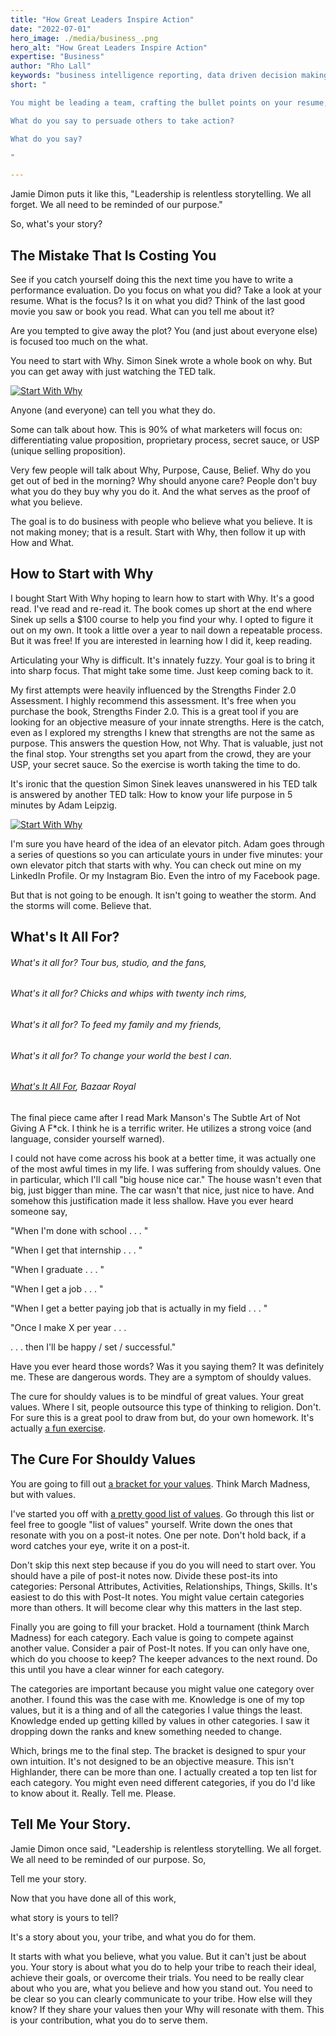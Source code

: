 ```yaml
---
title: "How Great Leaders Inspire Action"
date: "2022-07-01"
hero_image: ./media/business_.png
hero_alt: "How Great Leaders Inspire Action"
expertise: "Business"
author: "Rho Lall"
keywords: "business intelligence reporting, data driven decision making, data driven decisions, using data to make decisions"
short: "

You might be leading a team, crafting the bullet points on your resume, making a recommendation on Facebook. 

What do you say to persuade others to take action?

What do you say?

"

---
```



Jamie Dimon puts it like this, "Leadership is relentless storytelling. We all forget. We all need to be reminded of our purpose."


So, what's your story?

## ​The Mistake That Is Costing You

See if you catch yourself doing this the next time you have to write a performance evaluation. Do you focus on what you did? Take a look at your resume. What is the focus? Is it on what you did? Think of the last good movie you saw or book you read. What can you tell me about it?

Are you tempted to give away the plot? You (and just about everyone else) is focused too much on the what.

You need to start with Why. Simon Sinek wrote a whole book on why. But you can get away with just watching the TED talk.

[![Start With Why](https://img.youtube.com/vi/u4ZoJKF_VuA/hqdefault.jpg)](https://www.youtube.com/watch?v=u4ZoJKF_VuA)

Anyone (and everyone) can tell you what they do.

Some can talk about how. This is 90% of what marketers will focus on: differentiating value proposition, proprietary process, secret sauce, or USP (unique selling proposition).

Very few people will talk about Why, Purpose, Cause, Belief. Why do you get out of bed in the morning? Why should anyone care? People don't buy what you do they buy why you do it. And the what serves as the proof of what you believe.

The goal is to do business with people who believe what you believe. It is not making money; that is a result. Start with Why, then follow it up with How and What.

## How to Start with Why​

​I bought Start With Why hoping to learn how to start with Why. It's a good read. I've read and re-read it. The book comes up short at the end where Sinek up sells a $100 course to help you find your why. I opted to figure it out on my own. It took a little over a year to nail down a repeatable process. But it was free! If you are interested in learning how I did it, keep reading.

Articulating your Why is difficult. It's innately fuzzy. Your goal is to bring it into sharp focus. That might take some time. Just keep coming back to it.

My first attempts were heavily influenced by the Strengths Finder 2.0 Assessment. I highly recommend this assessment. It's free when you purchase the book, Strengths Finder 2.0. This is a great tool if you are looking for an objective measure of your innate strengths. Here is the catch, even as I explored my strengths I knew that strengths are not the same as purpose. This answers the question How, not Why. That is valuable, just not the final stop. Your strengths set you apart from the crowd, they are your USP, your secret sauce. So the exercise is worth taking the time to do.

It's ironic that the question Simon Sinek leaves unanswered in his TED talk is answered by another TED talk: How to know your life purpose in 5 minutes by Adam Leipzig.

[![Start With Why](https://img.youtube.com/vi/vVsXO9brK7M/hqdefault.jpg)](https://www.youtube.com/watch?v=vVsXO9brK7M)

I'm sure you have heard of the idea of an elevator pitch. Adam goes through a series of questions so you can articulate yours in under five minutes: your own elevator pitch that starts with why. You can check out mine on my LinkedIn Profile. Or my Instagram Bio. Even the intro of my Facebook page.

​But that is not going to be enough. It isn't going to weather the storm. And the storms will come. Believe that.

## What's It All For?

###### What's it all for? Tour bus, studio, and the fans, 

###### What's it all for? Chicks and whips with twenty inch rims,

###### What's it all for? To feed my family and my friends,

###### What's it all for? To change your world the best I can.

###### [What's It All For](https://www.youtube.com/watch?v=uEk_XPY1sSg), Bazaar Royal


The final piece came after I read Mark Manson's The Subtle Art of Not Giving A F*ck. I think he is a terrific writer. He utilizes a strong voice (and language, consider yourself warned).

I could not have come across his book at a better time, it was actually one of the most awful times in my life. I was suffering from shouldy values. One in particular, which I'll call "big house nice car." The house wasn't even that big, just bigger than mine. The car wasn't that nice, just nice to have. And somehow this justification made it less shallow. Have you ever heard someone say,

"When I'm done with school . . . "

"When I get that internship . . . "

"When I graduate . . . "

"When I get a job  . . . "

"When I get a better paying job that is actually in my field . . . "

"Once I make X per year . . .

. . . then I'll be happy / set / successful."

Have you ever heard those words? Was it you saying them? It was definitely me. These are dangerous words. They are a symptom of shouldy values.

The cure for shouldy values is to be mindful of great values. Your great values. Where I sit, people outsource this type of thinking to religion. Don't. For sure this is a great pool to draw from but, do your own homework. It's actually [a fun exercise](https://docs.google.com/spreadsheets/d/1Wgq9x-iAZj5FDJJYSjsq9p_kAZH08HKT7WKyqBRlrGk/edit?usp=sharing).

## The Cure For Shouldy Values​

You are going to fill out [a bracket for your values](https://docs.google.com/spreadsheets/d/1Wgq9x-iAZj5FDJJYSjsq9p_kAZH08HKT7WKyqBRlrGk/edit?usp=sharing). Think March Madness, but with values.

I've started you off with [a pretty good list of values](https://docs.google.com/spreadsheets/d/1Wgq9x-iAZj5FDJJYSjsq9p_kAZH08HKT7WKyqBRlrGk/edit?usp=sharing). Go through this list or feel free to google "list of values" yourself. Write down the ones that resonate with you on a post-it notes. One per note. Don't hold back, if a word catches your eye, write it on a post-it.​

​Don't skip this next step because if you do you will need to start over. You should have a pile of post-it notes now. Divide these post-its into categories: Personal Attributes, Activities, Relationships, Things, Skills. It's easiest to do this with Post-It notes. You might value certain categories more than others. It will become clear why this matters in the last step.

Finally you are going to fill your bracket. Hold a tournament (think March Madness) for each category. Each value is going to compete against another value. Consider a pair of Post-It notes. If you can only have one, which do you choose to keep? The keeper advances to the next round. Do this until you have a clear winner for each category.

The categories are important because you might value one category over another. I found this was the case with me. Knowledge is one of my top values, but it is a thing and of all the categories I value things the least. Knowledge ended up getting killed by values in other categories. I saw it dropping down the ranks and knew something needed to change.

Which, brings me to the final step. The bracket is designed to spur your own intuition. It's not designed to be an objective measure. This isn't Highlander, there can be more than one. I actually created a top ten list for each category. You might even need different categories, if you do I'd like to know about it. Really. Tell me. Please.

## Tell Me Your Story.​

​Jamie Dimon once said, "Leadership is relentless storytelling. We all forget. We all need to be reminded of our purpose. So,

Tell me your story.

Now that you have done all of this work,

what story is yours to tell?

It's a story about you, your tribe, and what you do for them.

It starts with what you believe, what you value. But it can't just be about you. Your story is about what you do to help your tribe to reach their ideal, achieve their goals, or overcome their trials. You need to be really clear about who you are, what you believe and how you stand out. You need to be clear so you can clearly communicate to your tribe. How else will they know? If they share your values then your Why will resonate with them. This is your contribution, what you do to serve them.